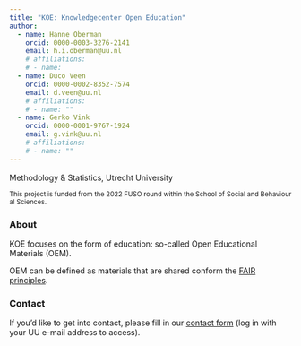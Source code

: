 ```yaml
---
title: "KOE: Knowledgecenter Open Education"
author: 
  - name: Hanne Oberman
    orcid: 0000-0003-3276-2141
    email: h.i.oberman@uu.nl
    # affiliations: 
    # - name: 
  - name: Duco Veen
    orcid: 0000-0002-8352-7574
    email: d.veen@uu.nl
    # affiliations: 
    # - name: ""
  - name: Gerko Vink
    orcid: 0000-0001-9767-1924
    email: g.vink@uu.nl
    # affiliations: 
    # - name: ""
---
```


Methodology & Statistics, Utrecht University <a href="https://uu.nl"><img src="/logo.png" width="16px"/></a>

~This\ project\ is\ funded\ from\ the\ 2022\ FUSO\ round\ within\ the\ School\ of\ Social\ and\ Behavioural\ Sciences.~


### About

KOE focuses on the form of education: so-called Open Educational Materials (OEM).

OEM can be defined as materials that are shared conform the [FAIR principles](https://www.uu.nl/en/research/open-science/tracks/fair-data-and-software).

### Contact

If you'd like to get into contact, please fill in our [contact form](https://forms.office.com/Pages/ResponsePage.aspx?id=oFgn10akD06gqkv5WkoQ53gZfeLOag5OkQlPWMi2pFVUQzFIOEpUSkcxVU9LTDRSOUtIUldIMFNGVS4u) (log in with your UU e-mail address to access).

<!-- <iframe width="640px" height="480px" src="https://forms.office.com/Pages/ResponsePage.aspx?id=oFgn10akD06gqkv5WkoQ53gZfeLOag5OkQlPWMi2pFVUQzFIOEpUSkcxVU9LTDRSOUtIUldIMFNGVS4u&embed=true" frameborder="0" marginwidth="0" marginheight="0" style="border: none; max-width:100%; max-height:100vh" allowfullscreen webkitallowfullscreen mozallowfullscreen msallowfullscreen> </iframe> -->